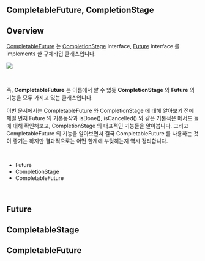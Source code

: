 ## CompletableFuture, CompletionStage



## Overview

[CompletableFuture](https://docs.oracle.com/javase/8/docs/api/java/util/concurrent/CompletableFuture.html) 는 [CompletionStage](https://docs.oracle.com/javase/8/docs/api/java/util/concurrent/CompletionStage.html) interface, [Future](https://docs.oracle.com/javase/8/docs/api/java/util/concurrent/Future.html) interface 를 implements 한 구체타입 클래스입니다.<br/>

![](./img/completable-future-completion-stage/completable-future.png)

<br/>



즉, **CompletableFuture** 는 이름에서 알 수 있듯 **CompletionStage** 와 **Future** 의 기능을 모두 가지고 있는 클래스입니다.<br/>

이번 문서에서는 CompletableFuture 와 CompletionStage 에 대해 알아보기 전에 제일 먼저 Future 의 기본동작과 isDone(), isCancelled() 와 같은 기본적은 메서드 들에 대해 확인해보고, CompletionStage 의 대표적인 기능들을 알아봅니다. 그리고 CompletableFuture 의 기능을 알아보면서 결국 CompletableFuture 를 사용하는 것이 좋기는 하지만 결과적으로는 어떤 한계에 부딪히는지 역시 정리합니다.<br/>

<br/>



- Future
- CompletionStage
- CompletableFuture

<br/>



## Future



## CompletableStage



## CompletableFuture







